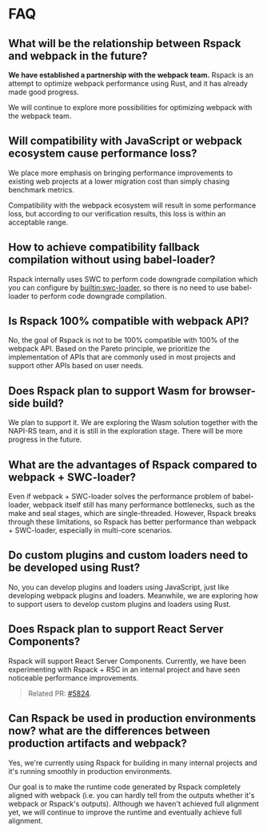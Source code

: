 # FAQ

## What will be the relationship between Rspack and webpack in the future?

**We have established a partnership with the webpack team.** Rspack is an attempt to optimize webpack performance using Rust, and it has already made good progress.

We will continue to explore more possibilities for optimizing webpack with the webpack team.

## Will compatibility with JavaScript or webpack ecosystem cause performance loss?

We place more emphasis on bringing performance improvements to existing web projects at a lower migration cost than simply chasing benchmark metrics.

Compatibility with the webpack ecosystem will result in some performance loss, but according to our verification results, this loss is within an acceptable range.

## How to achieve compatibility fallback compilation without using babel-loader?

Rspack internally uses SWC to perform code downgrade compilation which you can configure by [builtin:swc-loader](/guide/features/builtin-swc-loader.html), so there is no need to use babel-loader to perform code downgrade compilation.

## Is Rspack 100% compatible with webpack API?

No, the goal of Rspack is not to be 100% compatible with 100% of the webpack API. Based on the Pareto principle, we prioritize the implementation of APIs that are commonly used in most projects and support other APIs based on user needs.

## Does Rspack plan to support Wasm for browser-side build?

We plan to support it. We are exploring the Wasm solution together with the NAPI-RS team, and it is still in the exploration stage. There will be more progress in the future.

## What are the advantages of Rspack compared to webpack + SWC-loader?

Even if webpack + SWC-loader solves the performance problem of babel-loader, webpack itself still has many performance bottlenecks, such as the make and seal stages, which are single-threaded. However, Rspack breaks through these limitations, so Rspack has better performance than webpack + SWC-loader, especially in multi-core scenarios.

## Do custom plugins and custom loaders need to be developed using Rust?

No, you can develop plugins and loaders using JavaScript, just like developing webpack plugins and loaders. Meanwhile, we are exploring how to support users to develop custom plugins and loaders using Rust.

## Does Rspack plan to support React Server Components?

Rspack will support React Server Components. Currently, we have been experimenting with Rspack + RSC in an internal project and have seen noticeable performance improvements.

> Related PR: [#5824](https://github.com/web-infra-dev/rspack/pull/5824).

## Can Rspack be used in production environments now? what are the differences between production artifacts and webpack?

Yes, we're currently using Rspack for building in many internal projects and it's running smoothly in production environments.

Our goal is to make the runtime code generated by Rspack completely aligned with webpack (i.e. you can hardly tell from the outputs whether it's webpack or Rspack's outputs). Although we haven't achieved full alignment yet, we will continue to improve the runtime and eventually achieve full alignment.
